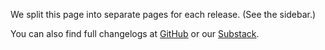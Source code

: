 We split this page into separate pages for each release. (See the sidebar.)

You can also find full changelogs at [GitHub](https://github.com/quantified-uncertainty/squiggle/releases) or our [Substack](https://quri.substack.com/t/squiggle).
